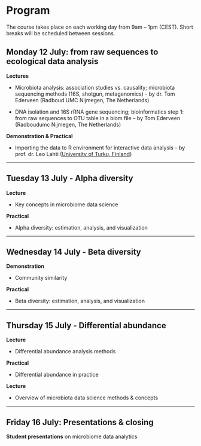 
# Program

The course takes place on each working day from 9am – 1pm
(CEST). Short breaks will be scheduled between sessions.


## Monday 12 July: from raw sequences to ecological data analysis

**Lectures**

 * Microbiota analysis: association studies vs. causality; microbiota sequencing methods (16S, shotgun, metagenomics) - by dr. Tom Ederveen (Radboud UMC Nijmegen, The Netherlands)

 * DNA isolation and 16S rRNA gene sequencing; bioinformatics step 1: from raw sequences to OTU table in a biom file – by Tom Ederveen (Radboudumc Nijmegen, The Netherlands)


**Demonstration & Practical**

 * Importing the data to R environment for interactive data analysis – by prof. dr. Leo Lahti ([University of Turku, Finland](datascience.utu.fi))

----------------------------------------------------------------

## Tuesday 13 July - Alpha diversity 

**Lecture**

- Key concepts in microbiome data science


**Practical**

- Alpha diversity: estimation, analysis, and visualization 

----------------------------------------------------------------

## Wednesday 14 July - Beta diversity

**Demonstration**

- Community similarity 

**Practical**

- Beta diversity: estimation, analysis, and visualization

-----------------------------------------------------------------

## Thursday 15 July - Differential abundance

**Lecture**

- Differential abundance analysis methods 


**Practical**

- Differential abundance in practice


**Lecture**

- Overview of microbiota data science methods & concepts

-----------------------------------------------------------------

## Friday 16 July: Presentations & closing

**Student presentations** on microbiome data analytics




